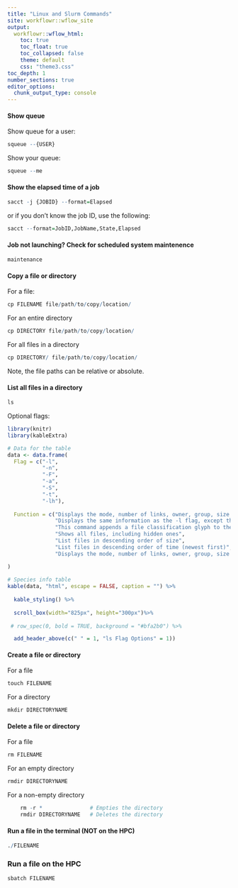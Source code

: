 ```yaml
---
title: "Linux and Slurm Commands"
site: workflowr::wflow_site
output:
  workflowr::wflow_html:
    toc: true
    toc_float: true
    toc_collapsed: false
    theme: default
    css: "theme3.css"
toc_depth: 1
number_sections: true
editor_options:
  chunk_output_type: console
---
```


#### Show queue
Show queue for a user: 

```r
squeue --{USER}
```
    
Show your queue: 
```r
squeue --me
```

#### Show the elapsed time of a job

```r
sacct -j {JOBID} --format=Elapsed
```

or if you don't know the job ID, use the following:

```r
sacct --format=JobID,JobName,State,Elapsed
```
    
#### Job not launching? Check for scheduled system maintenence
```r
maintenance
```
    
#### Copy a file or directory
For a file:
```r
cp FILENAME file/path/to/copy/location/
```

For an entire directory
```r
cp DIRECTORY file/path/to/copy/location/
```

For all files in a directory
```r
cp DIRECTORY/ file/path/to/copy/location/
```
    
Note, the file paths can be relative or absolute.

#### List all files in a directory
```r
ls
```
Optional flags:

```r
library(knitr)
library(kableExtra)

# Data for the table
data <- data.frame(
  Flag = c("-l", 
           "-n",
           "-F",
           "-a",
           "-S",
           "-t",
           "-lh"),
  
  Function = c("Displays the mode, number of links, owner, group, size (in bytes), and time of last modification for each file.",
               "Displays the same information as the -l flag, except that the -n flag displays the user and the group IDs instead of the user and group names.",
               "This command appends a file classification glyph to the end of the name. It shows / for directories, * for executables, => for network files, and @ for symbolic links",
               "Shows all files, including hidden ones",
               "List files in descending order of size",
               "List files in descending order of time (newest first)",
               "Displays the mode, number of links, owner, group, size (in kilobytes), and time of last modification for each file.")

)
 
# Species info table
kable(data, "html", escape = FALSE, caption = "") %>%
  
  kable_styling() %>%
  
  scroll_box(width="825px", height="300px")%>%
  
 # row_spec(0, bold = TRUE, background = "#bfa2b0") %>%

  add_header_above(c(" " = 1, "ls Flag Options" = 1))
```

#### Create a file or directory
For a file

```r
touch FILENAME
```
    
For a directory
```r
mkdir DIRECTORYNAME
```

#### Delete a file or directory
For a file
```r
rm FILENAME
```
For an empty directory
```r
rmdir DIRECTORYNAME
```
    
For a non-empty directory
```r
    rm -r *               # Empties the directory
    rmdir DIRECTORYNAME   # Deletes the directory
```

#### Run a file in the terminal (NOT on the HPC)
```r
./FILENAME
```

### Run a file on the HPC
```r
sbatch FILENAME
```

